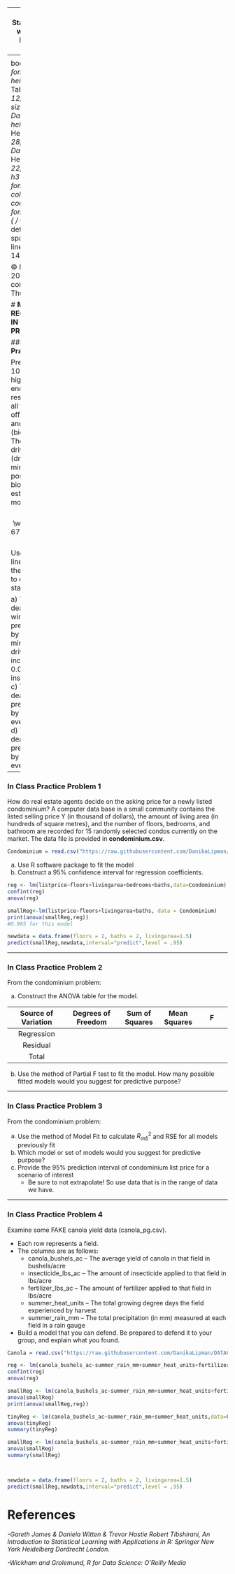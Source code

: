 
---
title: 'Data603: Statistical Modelling with Data'
output:
  html_document:
    df_print: paged
---
<style type="text/css">

body{ /* Normal  */
      font-size: 18px;
      line-height: 2em;
  }
td {  /* Table  */
  font-size: 12px;
}
.title {
  font-size: 38px;
  color: DarkRed;
}
 p {line-height: 2em;}
h1 { /* Header 1 */
  font-size: 28px;
  color: DarkBlue;
}
h2 { /* Header 2 */
    font-size: 22px;
  color: Teal;
}
h3 { /* Header 3 */
  font-size: 22px;
  color: Green;
}
code.r{ /* Code block */
    font-size: 12px;
}
pre { /* Code block - determines code spacing between lines */
    font-size: 14px;
}
</style>

&copy; Danika Lipman 2023, based on content created by Thuntida Ngamkham

# **MULTIPLE LINEAR REGRESSION PART 1 IN CLASS PROBLEMS**

### **In Class Practice Problem 0**

Pretend a car drove 100 times along a highway and at the end of each trip researchers scraped all the dead insects off the windshield and weighed them (biomass in mg). They predicted that driving time (drivingTime in minutes) would be positively related to biomass. An estimated regression model for this data is:
$$
\widehat{Biomass} = 67.76X_{drivingTime}
$$
Use the above fitted linear regression and thegiven information to determine which statements are **TRUE**

  a) The biomass of dead insects on the windshield is predicted to increase by 0.0678 g for every minute driven
  b) The driving time will increase for every 0.0676 g of dead insects accumulated
  c) The biomass of dead insects is predicted to increase by 67.76 mg for every minute driven
  d) The biomass of dead insects is predicted to increase by 67776 mg for every minute driven

----------------------------------------------------------------------


### **In Class Practice Problem 1**

How do real estate agents decide on the asking price for a newly listed condominium? A computer data base in a small community contains the listed selling price Y (in thousand of dollars), the amount of living area (in hundreds of square metres), and the number of floors, bedrooms, and bathroom are recorded for 15 randomly selected condos currently on the market. The data file is provided in **condominium.csv**.  

```r
Condominium = read.csv("https://raw.githubusercontent.com/DanikaLipman/DATA603/main/condominium.csv")
```

a) Use R software package to fit the model
b) Construct a 95% confidence interval for regression coefficients.

```r
reg <- lm(listprice~floors+livingarea+bedrooms+baths,data=Condominium)
confint(reg)
anova(reg)

smallReg<-lm(listprice~floors+livingarea+baths, data = Condominium)
print(anova(smallReg,reg))
#0.965 for this model

newdata = data.frame(floors = 2, baths = 2, livingarea=1.5)
predict(smallReg,newdata,interval="predict",level = .95)

```
----------------------------------------------------------------------


### **In Class Practice Problem 2**

From the condominium problem:

a) Construct the ANOVA table for the model.



| Source of Variation 	| Degrees of Freedom 	| Sum of Squares 	| Mean Squares 	| F          	|
|:--------------------:	|:------------------:	|:--------------:	|:------------:	|:----------:	|
| Regression          	|                   	|               	|             	|           	|
| Residual            	|                    	|               	|             	|            	|
| Total               	|                    	|               	|              	|            	|

b) Use the method of Partial F test to fit the model. How many possible fitted models would you suggest for predictive purpose?


----------------------------------------------------------------------

### **In Class Practice Problem 3**

From the condominium problem:

a. Use the method of Model Fit to calculate $R^2_{adj}$ and RSE for all models previously fit
b. Which model or set of models would you suggest for predictive purpose?
c. Provide the 95% prediction interval of condominium list price for a scenario of interest
    + Be sure to not extrapolate! So use data that is in the range of data we have.

----------------------------------------------------------------------

### **In Class Practice Problem 4**

Examine some FAKE canola yield data (canola_pg.csv).

- Each row represents a field.
- The columns are as follows:
  + canola_bushels_ac – The average yield of canola in that field in bushels/acre
  + insecticide_lbs_ac – The amount of insecticide applied to that field in lbs/acre
  + fertilizer_lbs_ac – The amount of fertilizer applied to that field in lbs/acre
  + summer_heat_units – The total growing degree days the field experienced by harvest
  + summer_rain_mm – The total precipitation (in mm) measured at each field in a rain gauge
- Build a model that you can defend. Be prepared to defend it to your group, and explain
what you found.

```r
Canola = read.csv("https://raw.githubusercontent.com/DanikaLipman/DATA603/main/canolayield_pg.csv")
```

```r
reg <- lm(canola_bushels_ac~summer_rain_mm+summer_heat_units+fertilizer_lbs_ac+insecticide_lbs_ac,data=Canola)
confint(reg)
anova(reg)

smallReg <- lm(canola_bushels_ac~summer_rain_mm+summer_heat_units+fertilizer_lbs_ac,data=Canola)
anova(smallReg)
print(anova(smallReg,reg))

tinyReg <- lm(canola_bushels_ac~summer_rain_mm+summer_heat_units,data=Canola)
anova(tinyReg)
summary(tinyReg)

smallReg <- lm(canola_bushels_ac~summer_rain_mm+summer_heat_units+fertilizer_lbs_ac,data=Canola)
anova(smallReg)
summary(smallReg)



newdata = data.frame(floors = 2, baths = 2, livingarea=1.5)
predict(smallReg,newdata,interval="predict",level = .95)

```



# References
_-Gareth James & Daniela Witten & Trevor Hastie Robert Tibshirani, An Introduction to Statistical Learning with Applications in R: Springer New York Heidelberg Dordrecht London._

_-Wickham and Grolemund, R for Data Science: O'Reilly Media_



